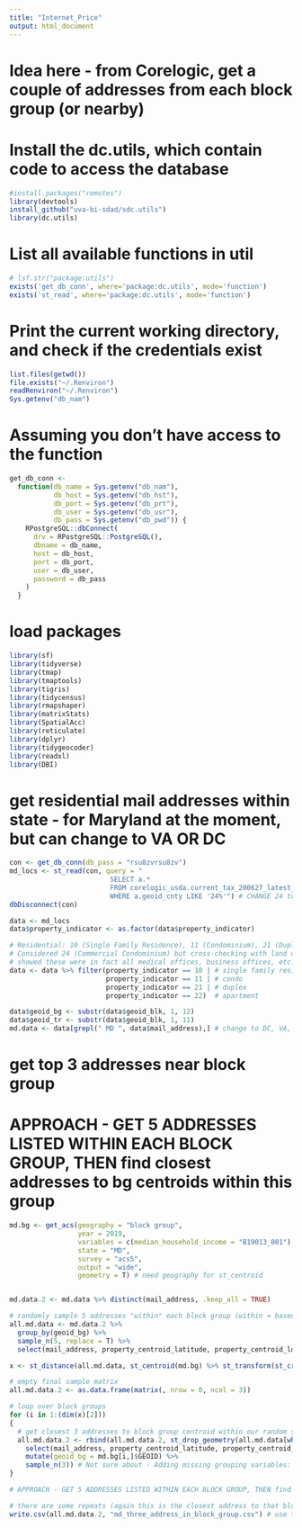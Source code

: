 ```yaml
---
title: "Internet_Price"
output: html_document
---
```


# Idea here - from Corelogic, get a couple of addresses from each block group (or nearby)


# Install the dc.utils, which contain code to access the database
```r
#install.packages("remotes")
library(devtools)
install_github("uva-bi-sdad/sdc.utils")
library(dc.utils)
```

# List all available functions in util
```r
# lsf.str("package:utils")
exists('get_db_conn', where='package:dc.utils', mode='function')
exists('st_read', where='package:dc.utils', mode='function')
```

# Print the current working directory, and check if the credentials exist
```r
list.files(getwd())
file.exists("~/.Renviron")
readRenviron("~/.Renviron")
Sys.getenv("db_nam")
```

# Assuming you don't have access to the function

```r
get_db_conn <-
  function(db_name = Sys.getenv("db_nam"),
           db_host = Sys.getenv("db_hst"),
           db_port = Sys.getenv("db_prt"),
           db_user = Sys.getenv("db_usr"),
           db_pass = Sys.getenv("db_pwd")) {
    RPostgreSQL::dbConnect(
      drv = RPostgreSQL::PostgreSQL(),
      dbname = db_name,
      host = db_host,
      port = db_port,
      user = db_user,
      password = db_pass
    )
  }
```



# load packages

```r
library(sf)
library(tidyverse)
library(tmap)
library(tmaptools)
library(tigris)
library(tidycensus)
library(rmapshaper)
library(matrixStats)
library(SpatialAcc)
library(reticulate)
library(dplyr)
library(tidygeocoder)
library(readxl)
library(DBI)
```

# get residential mail addresses within state - for Maryland at the moment, but can change to VA OR DC

```r
con <- get_db_conn(db_pass = "rsu8zvrsu8zv")
md_locs <- st_read(con, query = "
                         SELECT a.*
                         FROM corelogic_usda.current_tax_200627_latest_all_add_vars_add_progs_geom_blk as a
                         WHERE a.geoid_cnty LIKE '24%'") # CHANGE 24 to 11, 51, etc.
dbDisconnect(con)

data <- md_locs
data$property_indicator <- as.factor(data$property_indicator)

# Residential: 10 (Single Family Residence), 11 (Condominium), 21 (Duplex), 22 (Apartment)
# Considered 24 (Commercial Condominium) but cross-checking with land use code, county use code, and googling property addresses
# showed these were in fact all medical offices, business offices, etc. Excluding here.
data <- data %>% filter(property_indicator == 10 | # single family residence
                        property_indicator == 11 | # condo
                        property_indicator == 21 | # duplex
                        property_indicator == 22)  # apartment

data$geoid_bg <- substr(data$geoid_blk, 1, 12)
data$geoid_tr <- substr(data$geoid_blk, 1, 11)
md.data <- data[grepl(" MD ", data$mail_address),] # change to DC, VA, etc.
```

# get top 3 addresses near block group
# APPROACH - GET 5 ADDRESSES LISTED WITHIN EACH BLOCK GROUP, THEN find closest addresses to bg centroids within this group

```r
md.bg <- get_acs(geography = "block group",
                 year = 2019,
                 variables = c(median_household_income = "B19013_001"),
                 state = "MD",
                 survey = "acs5",
                 output = "wide",
                 geometry = T) # need geography for st_centroid


md.data.2 <- md.data %>% distinct(mail_address, .keep_all = TRUE)

# randomly sample 5 addresses "within" each block group (within = based on the label for that address)
all.md.data <- md.data.2 %>%
  group_by(geoid_bg) %>%
  sample_n(5, replace = T) %>%
  select(mail_address, property_centroid_latitude, property_centroid_longitude, geoid_bg)

x <- st_distance(all.md.data, st_centroid(md.bg) %>% st_transform(st_crs(all.md.data))) # get distance matrix

# empty final sample matrix
all.md.data.2 <- as.data.frame(matrix(, nrow = 0, ncol = 3))

# loop over block groups
for (i in 1:(dim(x)[2]))
{
  # get closest 3 addresses to block group centroid within our random sample
  all.md.data.2 <- rbind(all.md.data.2, st_drop_geometry(all.md.data[which(x[, i] %in% sort(x[, i])[1:3]),]) %>% 
    select(mail_address, property_centroid_latitude, property_centroid_longitude) %>%
    mutate(geoid_bg = md.bg[i,]$GEOID) %>%
    sample_n(3)) # Not sure about - Adding missing grouping variables: `geoid_bg`
}

# APPROACH - GET 5 ADDRESSES LISTED WITHIN EACH BLOCK GROUP, THEN find closest addresses to bg centroids within this group

# there are some repeats (again this is the closest address to that block group, so it will be roughly accurate - given that there isn't a lot of variability I genuinely don't think it will matter)
write.csv(all.md.data.2, "md_three_address_in_block_group.csv") # use this CSV for part 2 !
```
